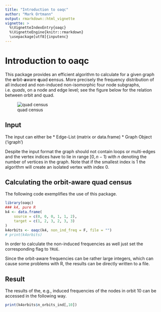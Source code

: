 ```yaml
---
title: "Introduction to oaqc"
author: "Mark Ortmann"
output: rmarkdown::html_vignette
vignette: >
  %\VignetteIndexEntry{oaqc}
  %\VignetteEngine{knitr::rmarkdown}
  \usepackage[utf8]{inputenc}
---
```

# Introduction to oaqc

This package provides an efficient algorithm to calculate for a given graph the **o**rbit-**a**ware **q**uad **c**ensus. More precisely the frequency distribution of all induced and non-induced non-isomorphic four node subgraphs, i.e. <i>quads</i>, on a node and edge level; see the figure below for the relation between orbit and quad.

![quad census](quad_census.svg)

## Input

The input can either be
* Edge-List (matrix or data.frame)
* Graph Object ('igraph')

Despite the input format the graph should not contain loops or multi-edges and the vertex indices have to lie in range $[0,n-1)$ with $n$ denoting the number of vertices in the graph. Note that if the smallest index is $1$ the algorithm will create an isolated vertex with index $0$.

## Calculating the orbit-aware quad census

The following code exemplifies the use of this package.

```r
library(oaqc)
### k4, pure R
k4 <- data.frame(
    source = c(0, 0, 0, 1, 1, 2),
    target = c(1, 2, 3, 2, 3, 3)
)
k4orbits <- oaqc(k4, non_ind_freq = F, file = "")
# print(k4orbits)
```
In order to calculate the non-induced frequencies as well just set the corresponding flag to `TRUE`.

Since the orbit-aware frequencies can be rather large integers, which can cause some problems with R, the results can be directly written to a file.

## Result

The results of the, e.g., induced frequencies of the nodes in orbit 10 can be accessed in the following way.

```r
print(k4orbits$n_orbits_ind[,10])
```